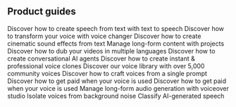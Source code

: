 ## Product guides

<CardGroup cols={2}>
<Card
  title="Create speech from text"
  icon="duotone comment-dots"
  href="/docs/product-guides/playground/text-to-speech"
  iconPosition="left"
>
  Discover how to create speech from text with text to speech
</Card>
<Card
  title="Voice changer"
  icon="duotone microphone-lines"
  href="/docs/product-guides/playground/voice-changer"
  iconPosition="left"
>
  Discover how to transform your voice with voice changer
</Card>
<Card
  title="Sound effects"
  icon="duotone explosion"
  href="/docs/product-guides/playground/sound-effects"
  iconPosition="left"
>
  Discover how to create cinematic sound effects from text
</Card>
<Card
  title="Projects"
  icon="duotone rectangle-vertical-history"
  href="/docs/product-guides/products/projects"
  iconPosition="left"
>
  Manage long-form content with projects
</Card>
<Card
  title="Dubbing studio"
  icon="duotone language"
  href="/docs/product-guides/products/dubbing-studio"
  iconPosition="left"
>
  Discover how to dub your videos in multiple languages
</Card>
<Card
  title="Conversational AI"
  icon="duotone comments"
  href="/docs/conversational-ai/overview"
  iconPosition="left"
>
  Discover how to create conversational AI agents
</Card>
<Card
  title="Voice cloning"
  icon="duotone microphone"
  href="/docs/product-guides/voices/voice-cloning"
  iconPosition="left"
>
  Discover how to create instant & professional voice clones
</Card>
<Card
  title="Voice collections"
  icon="duotone microphone"
  href="/docs/product-guides/voices/voice-collections"
  iconPosition="left"
>
  Discover our voice library with over 5,000 community voices
</Card>
<Card
  title="Voice design"
  icon="duotone paintbrush"
  href="/docs/product-guides/voices/voice-design"
  iconPosition="left"
>
  Discover how to craft voices from a single prompt
</Card>
<Card
  title="Payouts"
  icon="duotone money-bill-wave"
  href="/docs/product-guides/voices/payouts"
  iconPosition="left"
>
  Discover how to get paid when your voice is used
</Card>
<Card
  title="Audio native"
  icon="duotone headphones"
  href="/docs/product-guides/audio-tools/audio-native"
  iconPosition="left"
  >
    Discover how to get paid when your voice is used
</Card>
<Card
  title="Voiceover studio"
  icon="duotone list-timeline"
  href="/docs/product-guides/audio-tools/voiceover-studio"
  iconPosition="left"
  >
     Manage long-form audio generation with voiceover studio
</Card>
<Card
  title="Voice isolator"
  icon="duotone microphone-stand"
  href="/docs/product-guides/audio-tools/voice-isolator"
  iconPosition="left"
  >
     Isolate voices from background noise
</Card>
<Card
  title="AI speech classifier"
  icon="duotone computer-classic"
  href="/docs/product-guides/audio-tools/ai-speech-classifier"
  iconPosition="left"
  >
     Classify AI-generated speech
</Card>

</CardGroup>